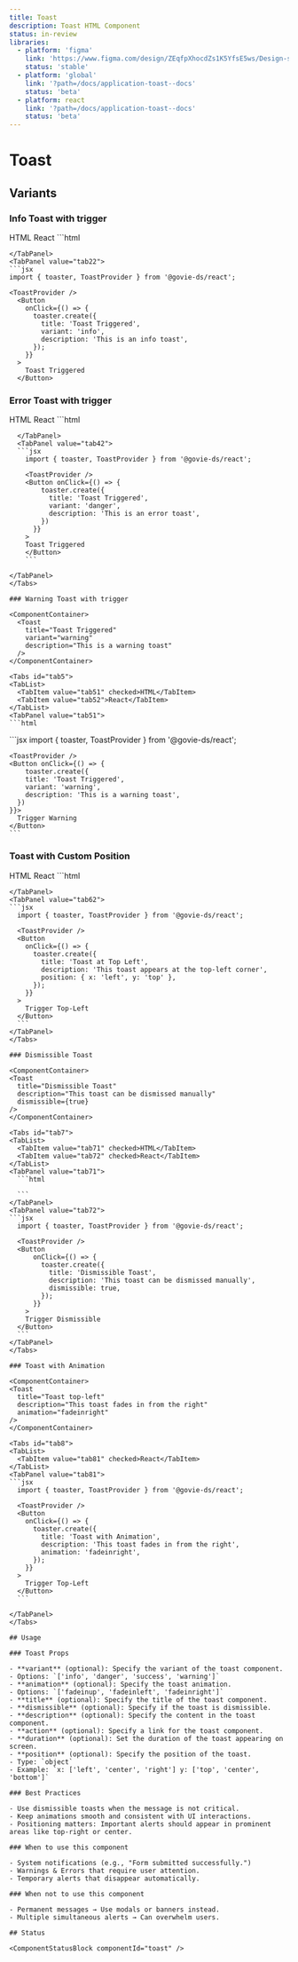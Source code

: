 ```yaml
---
title: Toast
description: Toast HTML Component
status: in-review
libraries:
  - platform: 'figma'
    link: 'https://www.figma.com/design/ZEqfpXhocdZs1K5YfsE5ws/Design-system?node-id=3166-3459'
    status: 'stable'
  - platform: 'global'
    link: '?path=/docs/application-toast--docs'
    status: 'beta'
  - platform: react
    link: '?path=/docs/application-toast--docs'
    status: 'beta'
---
```


# Toast

## Variants

### Info Toast with trigger

<ComponentContainer>
  <Toast title="Toast Triggered" description="This is an info toast" />
</ComponentContainer>

<Tabs id="tab2">
  <TabList>
    <TabItem value="tab21" checked>HTML</TabItem>
    <TabItem value="tab22">React</TabItem>
  </TabList>
  <TabPanel value="tab21">
  ```html
  
  ```
  </TabPanel>
  <TabPanel value="tab22">
  ```jsx
  import { toaster, ToastProvider } from '@govie-ds/react';
  
  <ToastProvider />
    <Button
      onClick={() => {
        toaster.create({
          title: 'Toast Triggered',
          variant: 'info',
          description: 'This is an info toast',
        });
      }}
    >
      Toast Triggered
    </Button>
  ```
  </TabPanel>
</Tabs>

### Error Toast with trigger

<ComponentContainer>
  <Toast
    title="Toast Triggered"
    variant="danger"
    description="This is an error toast"
    duration={900000}
  />
</ComponentContainer>

<Tabs id="tab4">
<TabList>
  <TabItem value="tab41" checked>HTML</TabItem>
  <TabItem value="tab42">React</TabItem>
</TabList>
<TabPanel value="tab41">
```html

```
  </TabPanel>
  <TabPanel value="tab42">
  ```jsx
    import { toaster, ToastProvider } from '@govie-ds/react';

    <ToastProvider />
    <Button onClick={() => {
        toaster.create({
          title: 'Toast Triggered',
          variant: 'danger',
          description: 'This is an error toast',
        })
      }}
    >
    Toast Triggered
    </Button>
    ```

</TabPanel>
</Tabs>

### Warning Toast with trigger

<ComponentContainer>
  <Toast
    title="Toast Triggered"
    variant="warning"
    description="This is a warning toast"
  />
</ComponentContainer>

<Tabs id="tab5">
<TabList>
  <TabItem value="tab51" checked>HTML</TabItem>
  <TabItem value="tab52">React</TabItem>
</TabList>
<TabPanel value="tab51">
```html

```
</TabPanel>
  <TabPanel value="tab52">
  ```jsx
    import { toaster, ToastProvider } from '@govie-ds/react';

    <ToastProvider />
    <Button onClick={() => {
        toaster.create({
        title: 'Toast Triggered',
        variant: 'warning',
        description: 'This is a warning toast',
      })
    }}>
      Trigger Warning
    </Button>
    ```

</TabPanel>
</Tabs>

### Toast with Custom Position

<ComponentContainer>
  <Toast
    title="Toast top-left"
    description="This is a toast"
    position={{ x: 'left', y: 'top' }}
  />
</ComponentContainer>

<Tabs id="tab6">
  <TabList>
    <TabItem value="tab61" checked>HTML</TabItem>
    <TabItem value="tab62" checked>React</TabItem>
  </TabList>
  <TabPanel value="tab61">
  ```html
  
  ```
  </TabPanel>
  <TabPanel value="tab62">
  ```jsx  
    import { toaster, ToastProvider } from '@govie-ds/react';

    <ToastProvider />
    <Button
      onClick={() => {
        toaster.create({
          title: 'Toast at Top Left',
          description: 'This toast appears at the top-left corner',
          position: { x: 'left', y: 'top' },
        });
      }}
    >
      Trigger Top-Left
    </Button>
    ```
  </TabPanel>
</Tabs>

### Dismissible Toast

<ComponentContainer>
  <Toast
    title="Dismissible Toast"
    description="This toast can be dismissed manually"
    dismissible={true}
  />
</ComponentContainer>

<Tabs id="tab7">
  <TabList>
    <TabItem value="tab71" checked>HTML</TabItem>
    <TabItem value="tab72" checked>React</TabItem>
  </TabList>
  <TabPanel value="tab71">
    ```html
     
    ```
  </TabPanel>
  <TabPanel value="tab72">
  ```jsx  
    import { toaster, ToastProvider } from '@govie-ds/react';

    <ToastProvider />
    <Button
        onClick={() => {
          toaster.create({
            title: 'Dismissible Toast',
            description: 'This toast can be dismissed manually',
            dismissible: true,
          });
        }}
      >
      Trigger Dismissible
    </Button>
    ```
  </TabPanel>
</Tabs>

### Toast with Animation

<ComponentContainer>
  <Toast
    title="Toast top-left"
    description="This toast fades in from the right"
    animation="fadeinright"
  />
</ComponentContainer>

<Tabs id="tab8">
  <TabList>
    <TabItem value="tab81" checked>React</TabItem>
  </TabList>
  <TabPanel value="tab81">
  ```jsx  
    import { toaster, ToastProvider } from '@govie-ds/react';

    <ToastProvider />
    <Button
      onClick={() => {
        toaster.create({
          title: 'Toast with Animation',
          description: 'This toast fades in from the right',
          animation: 'fadeinright',
        });
      }}
    >
      Trigger Top-Left
    </Button>
    ```

</TabPanel>
</Tabs>

## Usage

### Toast Props

- **variant** (optional): Specify the variant of the toast component.
  - Options: `['info', 'danger', 'success', 'warning']`
- **animation** (optional): Specify the toast animation.
  - Options: `['fadeinup', 'fadeinleft', 'fadeinright']`
- **title** (optional): Specify the title of the toast component.
- **dismissible** (optional): Specify if the toast is dismissible.
- **description** (optional): Specify the content in the toast component.
- **action** (optional): Specify a link for the toast component.
- **duration** (optional): Set the duration of the toast appearing on screen.
- **position** (optional): Specify the position of the toast.
  - Type: `object`
  - Example: `x: ['left', 'center', 'right'] y: ['top', 'center', 'bottom']`

### Best Practices

- Use dismissible toasts when the message is not critical.
- Keep animations smooth and consistent with UI interactions.
- Positioning matters: Important alerts should appear in prominent areas like top-right or center.

### When to use this component

- System notifications (e.g., "Form submitted successfully.")
- Warnings & Errors that require user attention.
- Temporary alerts that disappear automatically.

### When not to use this component

- Permanent messages → Use modals or banners instead.
- Multiple simultaneous alerts → Can overwhelm users.

## Status

<ComponentStatusBlock componentId="toast" />
